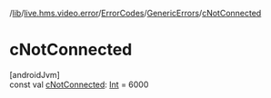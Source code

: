 /[lib](/api-reference/android/v2/home/content)/[live.hms.video.error](../../index)/[ErrorCodes](../index)/[GenericErrors](index)/[cNotConnected](c-not-connected)

# cNotConnected

[androidJvm]\
const val [cNotConnected](c-not-connected): [Int](https://kotlinlang.org/api/latest/jvm/stdlib/kotlin/-int/index.html) = 6000
